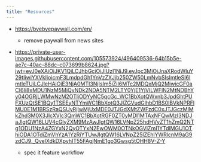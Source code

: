 ```yaml
---
title: "Resources"
---
```



- https://byebyepaywall.com/en/
  - remove paywall from news sites

- https://private-user-images.githubusercontent.com/105573924/496409536-64b15b5e-ae7c-40ac-88dc-c073699b8624.jpg?jwt=eyJ0eXAiOiJKV1QiLCJhbGciOiJIUzI1NiJ9.eyJpc3MiOiJnaXRodWIuY29tIiwiYXVkIjoicmF3LmdpdGh1YnVzZXJjb250ZW50LmNvbSIsImtleSI6ImtleTUiLCJleHAiOjE3NjA0MTI3NjIsIm5iZiI6MTc2MDQxMjQ2MiwicGF0aCI6Ii8xMDU1NzM5MjQvNDk2NDA5NTM2LTY0YjE1YjVlLWFlN2MtNDBhYy04OGRjLWMwNzM2OTliODYyNC5qcGc_WC1BbXotQWxnb3JpdGhtPUFXUzQtSE1BQy1TSEEyNTYmWC1BbXotQ3JlZGVudGlhbD1BS0lBVkNPRFlMU0E1M1BRSzRaQSUyRjIwMjUxMDE0JTJGdXMtZWFzdC0xJTJGczMlMkZhd3M0X3JlcXVlc3QmWC1BbXotRGF0ZT0yMDI1MTAxNFQwMzI3NDJaJlgtQW16LUV4cGlyZXM9MzAwJlgtQW16LVNpZ25hdHVyZT1hZmQ2NTg1ODU1NzA4ZGYxN2QyOTYxN2EwOWM0OTNkOGViZmI1YTdlMGU1OThiODA1OTdiZmVhYzA1YzRiYTUwJlgtQW16LVNpZ25lZEhlYWRlcnM9aG9zdCJ9._QvelXdkDXpyhIT55FAgjNmE1go3Gwsg5tOHH8V-Z-Y
  - spec it feature workflow


